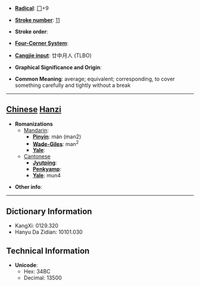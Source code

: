 * '''[[Wiktionary:Chinese radical index| Radical]]''': [[Wiktionary:Chinese radical index 冂|冂]]+9

* '''[[Wiktionary:Chinese total strokes index|Stroke number]]''': [[Wiktionary:Chinese total strokes index 11|11]]

* '''Stroke order''': 

* '''[[Wiktionary:Chinese four corner index|Four-Corner System]]''': 

* '''[[Wiktionary:Chinese Cangjie index|Cangjie input]]''': 廿中月人 (TLBO)

* '''Graphical Significance and Origin''': 

* '''Common Meaning''': average; equivalent; corresponding, to cover something carefully and tightly without a break

----

== [[Chinese]] [[Hanzi]] ==

* '''Romanizations'''
** [[Mandarin]]:
*** '''[[Pinyin]]''': mán (man2)
*** '''[[Wade-Giles]]''': man<sup>2</sup>
*** '''[[Yale]]''': 
**[[Cantonese]]
***'''[[Jyutping]]''':
***'''[[Penkyamp]]''': 
***'''[[Yale]]''': mun4

* '''Other info''': 

----

== Dictionary Information ==

* KangXi: 0129.320
* Hanyu Da Zidian: 10101.030

== Technical Information ==

* '''Unicode''':
** Hex: 34BC
** Decimal: 13500